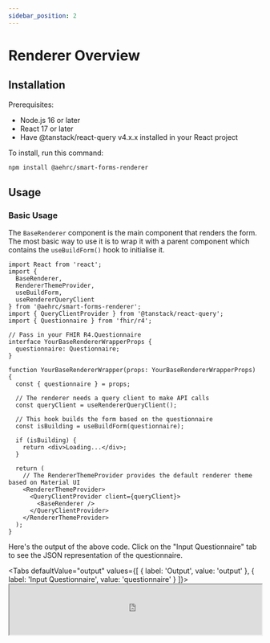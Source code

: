 ```yaml
---
sidebar_position: 2
---
```



# Renderer Overview

## Installation

Prerequisites:

- Node.js 16 or later
- React 17 or later
- Have @tanstack/react-query v4.x.x installed in your React project

To install, run this command:

```bash
npm install @aehrc/smart-forms-renderer
```

## Usage

### Basic Usage

The `BaseRenderer` component is the main component that renders the form.
The most basic way to use it is to wrap it with a parent component which contains the `useBuildForm()` hook to initialise it.

```tsx title="YourBaseRendererWrapper.tsx"
import React from 'react';
import {
  BaseRenderer,
  RendererThemeProvider,
  useBuildForm,
  useRendererQueryClient
} from '@aehrc/smart-forms-renderer';
import { QueryClientProvider } from '@tanstack/react-query';
import { Questionnaire } from 'fhir/r4';

// Pass in your FHIR R4.Questionnaire
interface YourBaseRendererWrapperProps {
  questionnaire: Questionnaire;
}

function YourBaseRendererWrapper(props: YourBaseRendererWrapperProps) {
  const { questionnaire } = props;

  // The renderer needs a query client to make API calls
  const queryClient = useRendererQueryClient();

  // This hook builds the form based on the questionnaire
  const isBuilding = useBuildForm(questionnaire);

  if (isBuilding) {
    return <div>Loading...</div>;
  }

  return (
    // The RendererThemeProvider provides the default renderer theme based on Material UI
    <RendererThemeProvider>
      <QueryClientProvider client={queryClient}>
        <BaseRenderer />
      </QueryClientProvider>
    </RendererThemeProvider>
  );
}
```

Here's the output of the above code. Click on the "Input Questionnaire" tab to see the JSON representation of the questionnaire.

<Tabs
  defaultValue="output"
  values={[
    { label: 'Output', value: 'output' },
    { label: 'Input Questionnaire', value: 'questionnaire' }
  ]}>
  <TabItem value="output">
    <IframeContainer storyUrl="https://smartforms.csiro.au/storybook/index.html?path=/story/component-itemtype-boolean--boolean-basic">
      <iframe
        src="https://smartforms.csiro.au/storybook/iframe.html?args=&id=component-itemtype-boolean--boolean-basic"
        width="100%"
        height="100"
      />
    </IframeContainer>
  </TabItem>
  <TabItem value="questionnaire">
    ```json
    {
      "resourceType": "Questionnaire",
      "id": "BooleanBasic",
      "name": "BooleanBasic",
      "title": "Boolean Basic",
      "version": "0.1.0",
      "status": "draft",
      "publisher": "AEHRC CSIRO",
      "date": "2024-05-01",
      "url": "https://smartforms.csiro.au/docs/components/boolean/basic",
      "item": [
        {
          "linkId": "eaten",
          "type": "boolean",
          "repeats": false,
          "text": "Have you eaten yet?"
        }
      ]
    }
    ```
  </TabItem>
</Tabs>

Now let's say you have a pre-populated or pre-filled QuestionnaireResponse resource that you want to render alongside your Questionnaire. You can modify your wrapper to pass in your QuestionnaireResponse as a prop, and subsequently into `useBuildForm()`.

```tsx title="YourBaseRendererWrapper.tsx"
import React from 'react';
import {
  BaseRenderer,
  RendererThemeProvider,
  useBuildForm,
  useRendererQueryClient
} from '@aehrc/smart-forms-renderer';
import { QueryClientProvider } from '@tanstack/react-query';
import { Questionnaire, QuestionnaireResponse } from 'fhir/r4';

// Pass in your FHIR R4.Questionnaire
interface YourBaseRendererWrapperProps {
  questionnaire: Questionnaire;
  questionnaireResponse?: QuestionnaireResponse;
}

function YourBaseRendererWrapper(props: YourBaseRendererWrapperProps) {
  const { questionnaire, questionnaireResponse } = props;

  // The renderer needs a query client to make API calls
  const queryClient = useRendererQueryClient();

  // This hook builds the form based on the questionnaire
  const isBuilding = useBuildForm(questionnaire, questionnaireResponse);

  if (isBuilding) {
    return <div>Loading...</div>;
  }

  return (
    // The RendererThemeProvider provides the default renderer theme based on Material UI
    <RendererThemeProvider>
      <QueryClientProvider client={queryClient}>
        <BaseRenderer />
      </QueryClientProvider>
    </RendererThemeProvider>
  );
}
```

Here's the output of the above code after adding the QuestionnaireResponse prop.

<Tabs
  defaultValue="output"
  values={[
    { label: 'Output', value: 'output' },
    { label: 'Input Questionnaire', value: 'questionnaire' },
    { label: 'Input QuestionnaireResponse', value: 'questionnaireResponse' }
  ]}>
  <TabItem value="output">
    <IframeContainer storyUrl="https://smartforms.csiro.au/storybook/index.html?path=/story/component-itemtype-boolean--boolean-basic-response">
      <iframe
        src="https://smartforms.csiro.au/storybook/iframe.html?args=&id=component-itemtype-boolean--boolean-basic-response"
        width="100%"
        height="100"
      />
    </IframeContainer>
  </TabItem>
  <TabItem value="questionnaire">
    ```json
    {
      "resourceType": "Questionnaire",
      "id": "BooleanBasic",
      "name": "BooleanBasic",
      "title": "Boolean Basic",
      "version": "0.1.0",
      "status": "draft",
      "publisher": "AEHRC CSIRO",
      "date": "2024-05-01",
      "url": "https://smartforms.csiro.au/docs/components/boolean/basic",
      "item": [
        {
          "linkId": "eaten",
          "type": "boolean",
          "repeats": false,
          "text": "Have you eaten yet?"
        }
      ]
    }
    ```
  </TabItem>
  <TabItem value="questionnaireResponse">
    ```json
    {
      "resourceType": "QuestionnaireResponse",
      "status": "in-progress",
      "item": [
        {
          "linkId": "eaten",
          "text": "Have you eaten yet?",
          "answer": [
            {
              "valueBoolean": true
            }
          ]
        }
      ],
      "questionnaire": "https://smartforms.csiro.au/docs/components/boolean/basic"
    }
    ```
  </TabItem>
</Tabs>

_Source code used in Storybook: [BuildFormWrapperForStorybook.tsx](https://github.com/aehrc/smart-forms/blob/main/packages/smart-forms-renderer/src/stories/StorybookWrappers/BuildFormWrapperForStorybook.tsx)_

### Basic Button Usage

The `useBuildForm()` hook used above is a wrapper around the `buildForm()` function.
You can actually use the `buildForm()` function directly via a button click or any other event.

Below shows an example of the above code modified to contain a `BuildFormButton` component that initialises the form on click.

```tsx title="YourBaseRendererWrapperWithButton.tsx"
import React from 'react';
import {
  BaseRenderer,
  RendererThemeProvider,
  useBuildForm,
  useRendererQueryClient
} from '@aehrc/smart-forms-renderer';
import { QueryClientProvider } from '@tanstack/react-query';
import { Questionnaire, QuestionnaireResponse } from 'fhir/r4';
import BuildFormButton from './BuildFormButton';

// Pass in your FHIR R4.Questionnaire and optional FHIR R4.QuestionnaireResponse as props
interface YourBaseRendererWrapperWithButtonProps {
  questionnaire: Questionnaire;
  questionnaireResponse?: QuestionnaireResponse;
}

function YourBaseRendererWrapperWithButton(props: YourBaseRendererWrapperWithButtonProps) {
  const { questionnaire, questionnaireResponse } = props;

  const queryClient = useRendererQueryClient();

  // This time, we are passing only the questionnaire in here to demonstrate the use of the buildForm function
  const isBuilding = useBuildForm(questionnaire);

  if (isBuilding) {
    return <div>Loading...</div>;
  }

  return (
    <RendererThemeProvider>
      <QueryClientProvider client={queryClient}>
        <>
          {/* Additional button here for building the form*/}
          <BuildFormButton
            questionnaire={questionnaire}
            questionnaireResponse={questionnaireResponse}
          />
          <BaseRenderer />
        </>
      </QueryClientProvider>
    </RendererThemeProvider>
  );
}
```

```tsx title="BuildFormButton.tsx"
import React from 'react';
import { buildForm } from '@aehrc/smart-forms-renderer';
import { Questionnaire, QuestionnaireResponse } from 'fhir/r4';

interface BuildFormButtonProps {
  questionnaire: Questionnaire;
  questionnaireResponse?: QuestionnaireResponse;
}

function BuildFormButton(props: BuildFormButtonProps) {
  const { questionnaire, questionnaireResponse } = props;

  async function handleBuildForm() {
    await buildForm(questionnaire, questionnaireResponse);
  }

  return <button onClick={handleBuildForm}>Build Form</button>;
}

export default BuildFormButton;
```

This example is actually a bit counterintuitive since we are deliberately not passing the `questionnaireResponse` to `useBuildForm()` hook.
It exists mainly to demonstrate how you can use the `buildForm()` function. In a real-world scenario, your button might be somewhere else within your application.

Below is the output of the above modified code. This time, you need to click on the "Build Form" button to see the questionnaireResponse rendered.
The button will look different in the output, but it still functions the same way.

<Tabs
  defaultValue="output"
  values={[
    { label: 'Output', value: 'output' },
    { label: 'Input Questionnaire', value: 'questionnaire' },
    { label: 'Input QuestionnaireResponse', value: 'questionnaireResponse' }
  ]}>
  <TabItem value="output">
    <IframeContainer storyUrl="https://smartforms.csiro.au/storybook/index.html?path=/story/component-testing-build-form-button-tester--build-form-button-tester">
      <iframe
        src="http://localhost:6006/iframe.html?args=&id=component-testing-build-form-button-tester--build-form-button-tester"
        width="100%"
        height="130"
      />
    </IframeContainer>
  </TabItem>
  <TabItem value="questionnaire">
    ```json
    {
      "resourceType": "Questionnaire",
      "id": "BooleanBasic",
      "name": "BooleanBasic",
      "title": "Boolean Basic",
      "version": "0.1.0",
      "status": "draft",
      "publisher": "AEHRC CSIRO",
      "date": "2024-05-01",
      "url": "https://smartforms.csiro.au/docs/components/boolean/basic",
      "item": [
        {
          "linkId": "eaten",
          "type": "boolean",
          "repeats": false,
          "text": "Have you eaten yet?"
        }
      ]
    }
    ```
  </TabItem>
  <TabItem value="questionnaireResponse">
  ```json
  {
    "resourceType": "QuestionnaireResponse",
    "status": "in-progress",
    "item": [
      {
        "linkId": "eaten",
        "text": "Have you eaten yet?",
        "answer": [
          {
            "valueBoolean": true
          }
        ]
      }
    ],
    "questionnaire": "https://smartforms.csiro.au/docs/components/boolean/basic"
  }
  ```
  </TabItem>
</Tabs>
_Source code used in Storybook: [BuildFormButtonTesterWrapperForStorybook.tsx](https://github.com/aehrc/smart-forms/blob/main/packages/smart-forms-renderer/src/stories/StorybookWrappers/BuildFormButtonTesterWrapperForStorybook.tsx) and [BuildFormButtonForStorybook.tsx](https://github.com/aehrc/smart-forms/blob/main/packages/smart-forms-renderer/src/stories/StorybookWrappers/BuildFormButtonForStorybook.tsx)_

### Pre-Population Usage

You can bring the pre-population capabilities of `@aehrc/sdc-populate` into the mix by further modifying the above code.

```tsx title="YourBaseRendererWrapperWithPrePop.tsx"
import React, { useState } from 'react';
import {
  BaseRenderer,
  buildForm,
  RendererThemeProvider,
  useBuildForm,
  useRendererQueryClient
} from '@aehrc/smart-forms-renderer';
import { QueryClientProvider } from '@tanstack/react-query';
import { Encounter, Patient, Practitioner, Questionnaire, QuestionnaireResponse } from 'fhir/r4';
import Client from 'fhirclient/lib/Client';
import { populateQuestionnaire } from '@aehrc/sdc-populate';
import { fetchResourceCallback } from './populateCallback';

// Pass in your FHIR R4.Questionnaire, FHIRClient, FHIR R4.Patient, optional FHIR R4.Practitioner, and optional FHIR R4.Encounter as props
interface YourBaseRendererWrapperWithPrePopProps {
  questionnaire: Questionnaire;
  fhirClient: Client;
  patient: Patient;
  user?: Practitioner;
  encounter?: Encounter;
}

function YourBaseRendererWrapperWithPrePop(props: YourBaseRendererWrapperWithPrePopProps) {
  const { questionnaire, fhirClient, patient, user, encounter } = props;

  const [isPopulating, setIsPopulating] = useState(false);

  const isBuilding = useBuildForm(questionnaire);

  const queryClient = useRendererQueryClient();

  // Event handler for the pre-population
  function handlePrepopulate() {
    setIsPopulating(true);

    populateQuestionnaire({
      questionnaire: questionnaire,
      fetchResourceCallback: fetchResourceCallback,
      requestConfig: {
        clientEndpoint: fhirClient.state.serverUrl
      },
      patient: patient,
      user: user
    }).then(async ({ populateSuccess, populateResult }) => {
      if (!populateSuccess || !populateResult) {
        setIsPopulating(false);
        return;
      }

      const { populatedResponse } = populateResult;

      // Call to buildForm to pre-populate the QR which repaints the entire BaseRenderer view
      await buildForm(questionnaire, populatedResponse);

      setIsPopulating(false);
    });
  }

  if (isBuilding) {
    return <div>Building form...</div>;
  }

  if (isPopulating) {
    return <div>Pre-populating form...</div>;
  }

  return (
    <RendererThemeProvider>
      <QueryClientProvider client={queryClient}>
        <>
          <PrePopButton isPopulating={isPopulating} onPopulate={handlePrepopulate} />
          <BaseRenderer />
        </>
      </QueryClientProvider>
    </RendererThemeProvider>
  );
}
```

You would need to further define `fetchResourceCallback` and `PrePopButton` but we will skip those for brevity.

- `fetchResourceCallback` is a callback function to fetch resources from your FHIR server defined as an argument to the `populateQuestionnaire()` function.

- `PrePopButton` is a button component similar to the BuildFormButton above, but it uses a callback to `handlePrepopulate()` defined in the wrapper component.

Again, this example is only for demo purposes. Your wrapper component props might be entirely different from the ones used here, or you might have your own custom pre-population logic.
If you are interested if using the `@aehrc/sdc-populate` library, you can refer to the [API](/smart-forms/docs/api/sdc-populate) for more details.

Below is the output of the above modified code.

<Tabs
  defaultValue="output"
  values={[
    { label: 'Output', value: 'output' },
    { label: 'Input Questionnaire', value: 'questionnaire' }
  ]}>
  <TabItem value="output">
    <IframeContainer storyUrl="https://smartforms.csiro.au/storybook/index.html?path=/story/component-sdc-12-form-population--calculated-expression-bmi-calculator-prepop">
      <iframe
        src="https://smartforms.csiro.au/storybook/iframe.html?args=&id=component-sdc-12-form-population--calculated-expression-bmi-calculator-prepop"
        width="100%"
        height="310"
      />
    </IframeContainer>
  </TabItem>
  <TabItem value="questionnaire">
    ```json
    {
      "resourceType": "Questionnaire",
      "id": "CalculatedExpressionBMICalculatorPrepop",
      "name": "CalculatedExpressionBMICalculatorPrepop",
      "title": "CalculatedExpression BMI Calculator - Pre-population",
      "version": "0.1.0",
      "status": "draft",
      "publisher": "AEHRC CSIRO",
      "date": "2024-05-15",
      "url": "https://smartforms.csiro.au/docs/sdc/population/calculated-expression-1",
      "extension": [
        {
          "url": "http://hl7.org/fhir/StructureDefinition/variable",
          "valueExpression": {
          "name": "ObsBodyHeight",
          "language": "application/x-fhir-query",
          "expression": "Observation?code=8302-2&_count=1&_sort=-date&patient={{%patient.id}}"
          }
        },
        {
          "url": "http://hl7.org/fhir/StructureDefinition/variable",
          "valueExpression": {
          "name": "ObsBodyWeight",
          "language": "application/x-fhir-query",
          "expression": "Observation?code=29463-7&_count=1&_sort=-date&patient={{%patient.id}}"
          }
        },
        {
          "url": "http://hl7.org/fhir/uv/sdc/StructureDefinition/sdc-questionnaire-launchContext",
          "extension": [
            {
              "url": "name",
              "valueCoding": {
              "system": "http://hl7.org/fhir/uv/sdc/CodeSystem/launchContext",
              "code": "patient"
              }
            },
            {
              "url": "type",
              "valueCode": "Patient"
            },
            {
              "url": "description",
              "valueString": "The patient that is to be used to pre-populate the form"
            }
          ]
        }
      ],
      "item": [
        {
          "linkId": "bmi-calculation",
          "text": "BMI Calculation",
          "type": "group",
          "repeats": false,
          "extension": [
            {
              "url": "http://hl7.org/fhir/StructureDefinition/variable",
              "valueExpression": {
                "name": "height",
                "language": "text/fhirpath",
                "expression": "item.where(linkId='patient-height').answer.value"
              }
            },
            {
              "url": "http://hl7.org/fhir/StructureDefinition/variable",
              "valueExpression": {
                "name": "weight",
                "language": "text/fhirpath",
                "expression": "item.where(linkId='patient-weight').answer.value"
              }
            }
          ],
          "item": [
            {
              "extension": [
                {
                  "url": "http://hl7.org/fhir/uv/sdc/StructureDefinition/sdc-questionnaire-initialExpression",
                  "valueExpression": {
                    "language": "text/fhirpath",
                    "expression": "%ObsBodyHeight.entry.resource.value.value"
                  }
                },
                {
                  "url": "http://hl7.org/fhir/StructureDefinition/questionnaire-unit",
                  "valueCoding": {
                    "system": "http://unitsofmeasure.org",
                    "code": "cm",
                    "display": "cm"
                  }
                }
              ],
              "linkId": "patient-height",
              "text": "Height",
              "type": "decimal",
              "repeats": false,
              "readOnly": false
            },
            {
              "extension": [
                {
                  "url": "http://hl7.org/fhir/uv/sdc/StructureDefinition/sdc-questionnaire-initialExpression",
                    "valueExpression": {
                    "language": "text/fhirpath",
                    "expression": "%ObsBodyWeight.entry.resource.value.value"
                  }
                },
                {
                  "url": "http://hl7.org/fhir/StructureDefinition/questionnaire-unit",
                  "valueCoding": {
                    "system": "http://unitsofmeasure.org",
                    "code": "kg",
                    "display": "kg"
                  }
                }
              ],
              "linkId": "patient-weight",
              "text": "Weight",
              "type": "decimal",
              "repeats": false,
              "readOnly": false
            },
            {
              "extension": [
                {
                  "url": "http://hl7.org/fhir/uv/sdc/StructureDefinition/sdc-questionnaire-calculatedExpression",
                  "valueExpression": {
                    "description": "BMI calculation",
                    "language": "text/fhirpath",
                    "expression": "(%weight/((%height/100).power(2))).round(1)"
                  }
                },
                {
                  "url": "http://hl7.org/fhir/StructureDefinition/questionnaire-unit",
                  "valueCoding": {
                    "system": "http://unitsofmeasure.org",
                    "code": "kg/m2",
                    "display": "kg/m2"
                  }
                }
              ],
              "linkId": "bmi-result",
              "text": "Value",
              "type": "decimal",
              "repeats": false,
              "readOnly": true
            }
          ]
        }
      ]
    }
    ```
  </TabItem>
</Tabs>

_Source code used in Storybook:
[PrePopWrapperForStorybook.tsx](https://github.com/aehrc/smart-forms/blob/main/packages/smart-forms-renderer/src/stories/StorybookWrappers/PrePopWrapperForStorybook.tsx), [PrePopButtonForStorybook.tsx](https://github.com/aehrc/smart-forms/blob/main/packages/smart-forms-renderer/src/stories/StorybookWrappers/PrePopButtonForStorybook.tsx) and [populateCallbackForStorybook.ts](https://github.com/aehrc/smart-forms/blob/main/packages/smart-forms-renderer/src/stories/StorybookWrappers/populateCallbackForStorybook.ts)_

### Retrieving the QuestionnaireResponse

Now that you have built and pre-populated the form, the next step is to edit the form and retrieve the filled `QuestionnaireResponse` resource from the renderer.

```tsx live
function YourBaseRendererWrapper() {
  const [response, setResponse] = useState<QuestionnaireResponse | null>(null);

  const questionnaire = qBooleanBasic;

  const queryClient = useRendererQueryClient();

  const isBuilding = useBuildForm(questionnaire);

  if (isBuilding) {
    return <div>Loading...</div>;
  }

  return (
    <>
      <QueryClientProvider client={queryClient}>
        <BaseRenderer />
      </QueryClientProvider>
      <button
        onClick={() => {
          // A getResponse() function is exposed by the renderer
          const questionnaireResponse = getResponse();
          setResponse(questionnaireResponse);
        }}>
        Retrieve QuestionnaireResponse
      </button>

      {/* Retrieved questionnaireResponse will be printed here */}
      {response ? (
        <div style={{ border: `1px solid #EBEDF0`, borderRadius: '8px' }}>
          <pre style={{ fontSize: '11px' }}>{JSON.stringify(response, null, 2)}</pre>
        </div>
      ) : null}
    </>
  );
}
```

Click on the "Retrieve QuestionnaireResponse" button to see the output QuestionnaireResponse resource.

Alternatively, you can use store hooks exposed by the renderer to dynamically retrieve the QuestionnaireResponse resource as it updates.
For more information on store hooks or stores in general, refer to ...

```tsx live
function YourBaseRendererWrapper() {
  const updatableResponse = useQuestionnaireResponseStore.use.updatableResponse();

  const questionnaire = qBooleanBasic;

  const queryClient = useRendererQueryClient();

  const isBuilding = useBuildForm(questionnaire);

  if (isBuilding) {
    return <div>Loading...</div>;
  }

  return (
    <>
      <QueryClientProvider client={queryClient}>
        <BaseRenderer />
      </QueryClientProvider>

      {/* Dynamically retrieved questionnaireResponse will be printed here */}
      {updatableResponse ? (
        <div style={{ border: `1px solid #EBEDF0`, borderRadius: '8px' }}>
          <pre style={{ fontSize: '11px' }}>{JSON.stringify(updatableResponse, null, 2)}</pre>
        </div>
      ) : null}
    </>
  );
}
```

